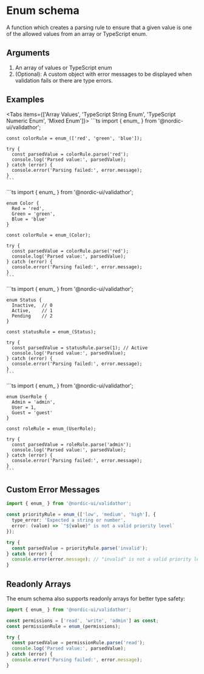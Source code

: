 # Enum schema

A function which creates a parsing rule to ensure that a given value is one of the allowed values from an array or TypeScript enum.

## Arguments

1. An array of values or TypeScript enum
2. (Optional): A custom object with error messages to be displayed when validation fails or there are type errors.

## Examples


<Tabs items={['Array Values', 'TypeScript String Enum', 'TypeScript Numeric Enum', 'Mixed Enum']}>
  <Tab>
    ```ts
    import { enum_ } from '@nordic-ui/validathor';

    const colorRule = enum_(['red', 'green', 'blue']);

    try {
      const parsedValue = colorRule.parse('red');
      console.log('Parsed value:', parsedValue);
    } catch (error) {
      console.error('Parsing failed:', error.message);
    }
    ```
  </Tab>
  <Tab>
    ```ts
    import { enum_ } from '@nordic-ui/validathor';

    enum Color {
      Red = 'red',
      Green = 'green',
      Blue = 'blue'
    }

    const colorRule = enum_(Color);

    try {
      const parsedValue = colorRule.parse('red');
      console.log('Parsed value:', parsedValue);
    } catch (error) {
      console.error('Parsing failed:', error.message);
    }
    ```
  </Tab>
  <Tab>
    ```ts
    import { enum_ } from '@nordic-ui/validathor';

    enum Status {
      Inactive,  // 0
      Active,    // 1
      Pending    // 2
    }

    const statusRule = enum_(Status);

    try {
      const parsedValue = statusRule.parse(1); // Active
      console.log('Parsed value:', parsedValue);
    } catch (error) {
      console.error('Parsing failed:', error.message);
    }
    ```
  </Tab>
  <Tab>
    ```ts
    import { enum_ } from '@nordic-ui/validathor';

    enum UserRole {
      Admin = 'admin',
      User = 1,
      Guest = 'guest'
    }

    const roleRule = enum_(UserRole);

    try {
      const parsedValue = roleRule.parse('admin');
      console.log('Parsed value:', parsedValue);
    } catch (error) {
      console.error('Parsing failed:', error.message);
    }
    ```
  </Tab>
</Tabs>

## Custom Error Messages

```ts
import { enum_ } from '@nordic-ui/validathor';

const priorityRule = enum_(['low', 'medium', 'high'], {
  type_error: 'Expected a string or number',
  error: (value) => `"${value}" is not a valid priority level`
});

try {
  const parsedValue = priorityRule.parse('invalid');
} catch (error) {
  console.error(error.message); // "invalid" is not a valid priority level
}
```

## Readonly Arrays

The enum schema also supports readonly arrays for better type safety:

```ts
import { enum_ } from '@nordic-ui/validathor';

const permissions = ['read', 'write', 'admin'] as const;
const permissionRule = enum_(permissions);

try {
  const parsedValue = permissionRule.parse('read');
  console.log('Parsed value:', parsedValue);
} catch (error) {
  console.error('Parsing failed:', error.message);
}
```